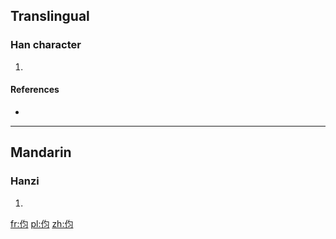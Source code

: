 ==Translingual==

===Han character===
{{Han char|rn=9|rad=人|as=04|sn=6|four=|canj=人心戈一 (OPIM), 人心一一 (OPMM)|ids=⿰[[亻]][[匀]]}}

# {{defn|Han|sort=人04}}

====References====
* {{Han ref|kx=0096.121|hdz=10124.160|uh=4F28|ud=20264}}

----

==Mandarin==

===Hanzi===
{{cmn-hanzi|pin=[[wèi]] ([[wei4]]), [[xùn]] ([[xun4]])|wg=wei<sup>4</sup>, hsün<sup>4</sup>}}

# {{defn|lang=cmn|sort=人04}}

[[fr:伨]]
[[pl:伨]]
[[zh:伨]]